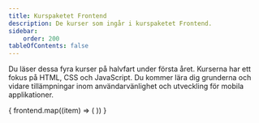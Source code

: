 ```yaml
---
title: Kurspaketet Frontend
description: De kurser som ingår i kurspaketet Frontend.
sidebar:
    order: 200
tableOfContents: false
---
```


Du läser dessa fyra kurser på halvfart under första året. Kurserna har ett fokus på HTML, CSS och JavaScript. Du kommer lära dig grunderna och vidare tillämpningar inom användarvänlighet och utveckling för mobila applikationer.

<CardGrid >
{
    frontend.map((item) => (
        <CustomCard
            title={item.title}
            icon="information"
            color={item.color}
            description={item.description}
            link={item.link}
            when={item.studyPeriod}
        />
    ))
  }
</CardGrid>

